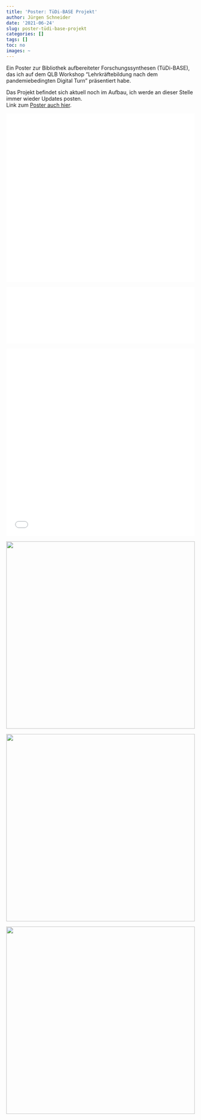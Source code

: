 ```yaml
---
title: 'Poster: TüDi-BASE Projekt'
author: Jürgen Schneider
date: '2021-06-24'
slug: poster-tüdi-base-projekt
categories: []
tags: []
toc: no
images: ~
---
```


Ein Poster zur Bibliothek aufbereiteter Forschungssynthesen (TüDi-BASE), das ich auf dem QLB Workshop "Lehrkräftebildung nach dem pandemiebedingten Digital Turn" präsentiert habe.  
  
Das Projekt befindet sich aktuell noch im Aufbau, ich werde an dieser Stelle immer wieder Updates posten.  
Link zum <a href="http://dx.doi.org/10.23668/psycharchives.4940">Poster auch hier</a>.  

![](../../../../img/QLB_digitalTurn_Schneider_web.pdf){width=100%}
![](../../../img/QLB_digitalTurn_Schneider_web.pdf){width=100%}
![](../../img/QLB_digitalTurn_Schneider_web.pdf){width=100%}

![](../img/QLB_digitalTurn_Schneider_web.pdf){width=100%}

![](../../../img/Kohler, Prinz et al. 2015 - Ein neuer Blick.pdf){width=100% height=500px}

![](../../../img/image.png){width=100% height=500px}

![](../../img/image.png){width=100% height=500px}

![](../img/image.png){width=100% height=500px}